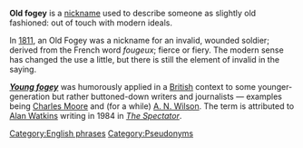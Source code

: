 {{merge|Young Fogey}}
{{Wiktionarypar|fogey}}
'''Old fogey''' is a [[nickname]] used to describe someone as slightly old fashioned: out of touch with modern ideals. 

In [[1811]], an Old Fogey was a nickname for an invalid, wounded soldier; derived from the French word ''fougeux''; fierce or fiery. The modern sense has changed the use a little, but there is still the element of invalid in the saying.

'''''[[Young fogey]]''''' was humorously applied in a [[British]] context to some younger-generation but rather buttoned-down writers and journalists &mdash; examples being [[Charles Moore (journalist)|Charles Moore]] and (for a while) [[A. N. Wilson]]. The term is attributed to [[Alan Watkins]] writing in 1984 in ''[[The Spectator]]''.

[[Category:English phrases]]
[[Category:Pseudonyms]]